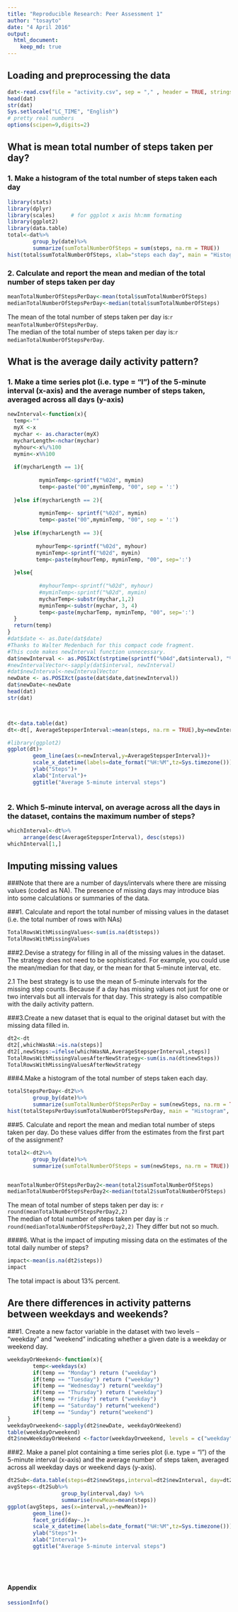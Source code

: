 ```yaml
---
title: "Reproducible Research: Peer Assessment 1"
author: "tosayto"
date: "4 April 2016"
output: 
  html_document:
    keep_md: true
---
```



## Loading and preprocessing the data

```r
dat<-read.csv(file = "activity.csv", sep = "," , header = TRUE, stringsAsFactors = FALSE)
head(dat)
str(dat)
Sys.setlocale("LC_TIME", "English")
# pretty real numbers
options(scipen=9,digits=2)
```

## What is mean total number of steps taken per day?

### 1. Make a histogram of the total number of steps taken each day

```r
library(stats)
library(dplyr)
library(scales)     # for ggplot x axis hh:mm formating
library(ggplot2)
library(data.table)
total<-dat%>%
        group_by(date)%>%
        summarize(sumTotalNumberOfSteps = sum(steps, na.rm = TRUE))
hist(total$sumTotalNumberOfSteps, xlab="steps each day", main = "Histogram")
```


### 2. Calculate and report the mean and median of the total number of steps taken per day

```r
meanTotalNumberOfStepsPerDay<-mean(total$sumTotalNumberOfSteps)
medianTotalNumberOfStepsPerDay<-median(total$sumTotalNumberOfSteps)
```
The mean of the total number of steps taken per day is:`r meanTotalNumberOfStepsPerDay`.  
The median of the total number of steps taken per day is:`r medianTotalNumberOfStepsPerDay`.

## What is the average daily activity pattern?

### 1. Make a time series plot (i.e. type = "l") of the 5-minute interval (x-axis) and the average number of steps taken, averaged across all days (y-axis)

```r

newInterval<-function(x){
  temp<-""
  myX <-x
  mychar <- as.character(myX)
  mycharLength<-nchar(mychar)
  myhour<-x%/%100
  mymin<-x%%100
  
  if(mycharLength == 1){
          
          myminTemp<-sprintf("%02d", mymin)
          temp<-paste("00",myminTemp, "00", sep = ':')
          
  }else if(mycharLength == 2){
         
          myminTemp<- sprintf("%02d", mymin)   
          temp<-paste("00",myminTemp, "00", sep = ':')
          
  }else if(mycharLength == 3){
         
         myhourTemp<-sprintf("%02d", myhour)
         myminTemp<-sprintf("%02d", mymin)      
         temp<-paste(myhourTemp, myminTemp, "00", sep=':')
        
  }else{
         
          #myhourTemp<-sprintf("%02d", myhour)
          #myminTemp<-sprintf("%02d", mymin) 
          mycharTemp<-substr(mychar,1,2)
          myminTemp<-substr(mychar, 3, 4)
          temp<-paste(mycharTemp, myminTemp, "00", sep=':')
  }
  return(temp)
}
#dat$date <- as.Date(dat$date)
#Thanks to Walter Medenbach for this compact code fragment. 
#This code makes newInterval function unnecessary.
dat$newInterval <- as.POSIXct(strptime(sprintf("%04d",dat$interval), "%H%M")) 
#newIntervalVector<-sapply(dat$interval, newInterval)
#dat$newInterval<-newIntervalVector
newDate <- as.POSIXct(paste(dat$date,dat$newInterval))
dat$newDate<-newDate
head(dat)
str(dat)



dt<-data.table(dat)
dt<-dt[, AverageStepsperInterval:=mean(steps, na.rm = TRUE),by=newInterval]

#library(ggplot2)
ggplot(dt)+ 
        geom_line(aes(x=newInterval,y=AverageStepsperInterval))+
        scale_x_datetime(labels=date_format("%H:%M",tz=Sys.timezone())) +
        ylab("Steps")+
        xlab("Interval")+
        ggtitle("Average 5-minute interval steps")
        

```

### 2. Which 5-minute interval, on average across all the days in the dataset, contains the maximum number of steps?

```r

whichInterval<-dt%>%
     arrange(desc(AverageStepsperInterval), desc(steps))
whichInterval[1,]
```

## Imputing missing values
###Note that there are a number of days/intervals where there are missing values (coded as NA). The presence of missing days may introduce bias into some calculations or summaries of the data.

###1. Calculate and report the total number of missing values in the dataset (i.e. the total number of rows with NAs)

```r

TotalRowsWithMissingValues<-sum(is.na(dt$steps))
TotalRowsWithMissingValues
```

###2.Devise a strategy for filling in all of the missing values in the dataset. The strategy does not need to be sophisticated. For example, you could use the mean/median for that day, or the mean for that 5-minute interval, etc.

2.1 The best strategy is to use the mean of 5-minute intervals for the missing step counts. Because if a day has missing values not just for one or two intervals but all intervals for that day. This strategy is also compatible with the daily activity pattern.  

###3.Create a new dataset that is equal to the original dataset but with the missing data filled in.

```r
dt2<-dt
dt2[,whichWasNA:=is.na(steps)]
dt2[,newSteps:=ifelse(whichWasNA,AverageStepsperInterval,steps)]
TotalRowsWithMissingValuesAfterNewStrategy<-sum(is.na(dt$newSteps))
TotalRowsWithMissingValuesAfterNewStrategy

```

###4.Make a histogram of the total number of steps taken each day. 

```r
totalStepsPerDay<-dt2%>%
        group_by(date)%>%
        summarize(sumTotalNumberOfStepsPerDay = sum(newSteps, na.rm = TRUE))
hist(totalStepsPerDay$sumTotalNumberOfStepsPerDay, main = "Histogram", xlab = "Total Steps")


```

###5. Calculate and report the mean and median total number of steps taken per day. Do these values differ from the estimates from the first part of the assignment? 

```r

total2<-dt2%>%
        group_by(date)%>%
        summarize(sumTotalNumberOfSteps = sum(newSteps, na.rm = TRUE))


meanTotalNumberOfStepsPerDay2<-mean(total2$sumTotalNumberOfSteps)
medianTotalNumberOfStepsPerDay2<-median(total2$sumTotalNumberOfSteps)

```
The mean of total number of steps taken per day is: `r round(meanTotalNumberOfStepsPerDay2,2)`  
The median of total number of steps taken per day is :`r round(medianTotalNumberOfStepsPerDay2,2)` 
They differ but not so much.

####6. What is the impact of imputing missing data on the estimates of the total daily number of steps?


```r

impact<-mean(is.na(dt2$steps))
impact

```

The total impact is about 13% percent.

## Are there differences in activity patterns between weekdays and weekends?

###1. Create a new factor variable in the dataset with two levels -- "weekday" and "weekend" indicating whether a given date is a weekday or weekend day.

```r

weekdayOrWeekend<-function(x){
        temp<-weekdays(x)
        if(temp == "Monday") return ("weekday")
        if(temp == "Tuesday") return ("weekday")
        if(temp == "Wednesday") return("weekday")
        if(temp == "Thursday") return ("weekday")
        if(temp == "Friday") return ("weekday")
        if(temp == "Saturday") return("weekend")
        if(temp == "Sunday") return("weekend")
}
weekdayOrweekend<-sapply(dt2$newDate, weekdayOrWeekend)
table(weekdayOrweekend)
dt2$newWeekdayOrWeekend <-factor(weekdayOrweekend, levels = c("weekday", "weekend"))

```

###2. Make a panel plot containing a time series plot (i.e. type = "l") of the 5-minute interval (x-axis) and the average number of steps taken, averaged across all weekday days or weekend days (y-axis). 

```r

dt2Sub<-data.table(steps=dt2$newSteps,interval=dt2$newInterval, day=dt2$newWeekdayOrWeekend)
avgSteps<-dt2Sub%>%
                 group_by(interval,day) %>%
                 summarise(newMean=mean(steps))
ggplot(avgSteps, aes(x=interval,y=newMean))+ 
        geom_line()+
        facet_grid(day~.)+
        scale_x_datetime(labels=date_format("%H:%M",tz=Sys.timezone())) +  ##Thanks to Walter Medenbach
        ylab("Steps")+
        xlab("Interval")+
        ggtitle("Average 5-minute interval steps")



        
```

#### Appendix
```r
sessionInfo()
````

